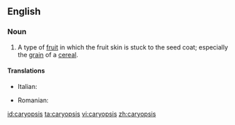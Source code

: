 ==English==

===Noun===
{{en-noun|pl=caryopses}}

# A type of [[fruit]] in which the fruit skin is stuck to the seed coat; especially the [[grain]] of a [[cereal]].

====Translations====
{{trans-top}}
* Italian: {{t-|it|cariosside|f}}
{{trans-mid}}
* Romanian: {{t|ro|cariopsă|f}}
{{trans-bottom}}

[[id:caryopsis]]
[[ta:caryopsis]]
[[vi:caryopsis]]
[[zh:caryopsis]]